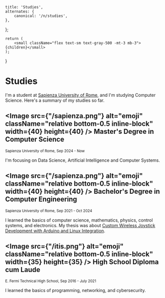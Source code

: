 
    title: 'Studies',
    alternates: {
        canonical: '/n/studies',
    },
};

    return (
        <small className="flex text-sm text-gray-500 -mt-3 mb-3">{children}</small>
    );
}

# Studies

<AnimatedName />

I'm a student at [Sapienza University of Rome](https://www.uniroma1.it), and I'm studying Computer Science. Here's a summary of my studies so far.

## <Image src={"/sapienza.png"} alt="emoji" className="relative bottom-0.5 inline-block" width={40} height={40} /> Master's Degree in Computer Science

<Small>Sapienza University of Rome, Sep 2024 - Now</Small>

I'm focusing on Data Science, Artificial Intelligence and Computer Systems.

## <Image src={"/sapienza.png"} alt="emoji" className="relative bottom-0.5 inline-block" width={40} height={40} /> Bachelor's Degree in Computer Engineering

<Small>Sapienza University of Rome, Sep 2021 - Oct 2024</Small>

I learned the basics of computer science, mathematics, physics, control systems, and electronics. My thesis was about [Custom Wireless Joystick Development with Arduino and Linux Integration](/bachelor_thesis.pdf).

 
## <Image src={"/itis.png"} alt="emoji" className="relative bottom-0.5 inline-block" width={35} height={35} /> High School Diploma cum Laude

<Small>E. Fermi Technical High School, Sep 2016 - July 2021</Small>

I learned the basics of programming, networking, and cybersecurity.